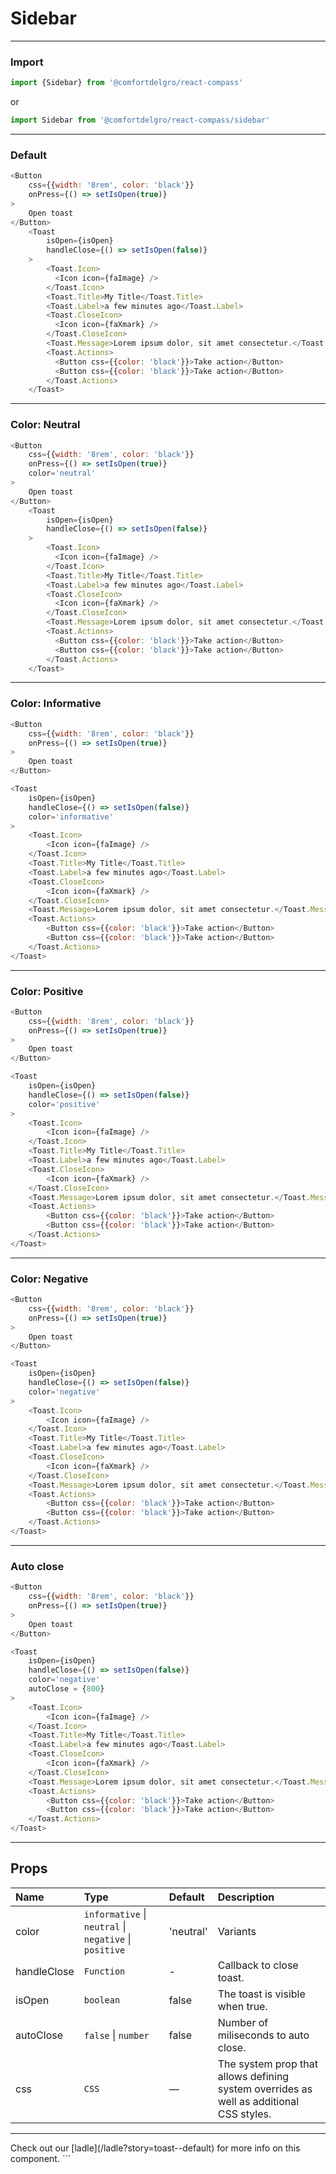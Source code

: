 
# Sidebar

---

### Import

```js
import {Sidebar} from '@comfortdelgro/react-compass'
```

or

```js
import Sidebar from '@comfortdelgro/react-compass/sidebar'
```

---

### Default

<Toast color='neutral' />

```js
<Button
    css={{width: '8rem', color: 'black'}}
    onPress={() => setIsOpen(true)}
>
    Open toast
</Button>
    <Toast
        isOpen={isOpen}
        handleClose={() => setIsOpen(false)}
    >
        <Toast.Icon>
          <Icon icon={faImage} />
        </Toast.Icon>
        <Toast.Title>My Title</Toast.Title>
        <Toast.Label>a few minutes ago</Toast.Label>
        <Toast.CloseIcon>
          <Icon icon={faXmark} />
        </Toast.CloseIcon>
        <Toast.Message>Lorem ipsum dolor, sit amet consectetur.</Toast.Message>
        <Toast.Actions>
          <Button css={{color: 'black'}}>Take action</Button>
          <Button css={{color: 'black'}}>Take action</Button>
        </Toast.Actions>
    </Toast>
```

---

### Color: Neutral

<Toast color='neutral' />

```js
<Button
    css={{width: '8rem', color: 'black'}}
    onPress={() => setIsOpen(true)}
    color='neutral'
>
    Open toast
</Button>
    <Toast
        isOpen={isOpen}
        handleClose={() => setIsOpen(false)}
    >
        <Toast.Icon>
          <Icon icon={faImage} />
        </Toast.Icon>
        <Toast.Title>My Title</Toast.Title>
        <Toast.Label>a few minutes ago</Toast.Label>
        <Toast.CloseIcon>
          <Icon icon={faXmark} />
        </Toast.CloseIcon>
        <Toast.Message>Lorem ipsum dolor, sit amet consectetur.</Toast.Message>
        <Toast.Actions>
          <Button css={{color: 'black'}}>Take action</Button>
          <Button css={{color: 'black'}}>Take action</Button>
        </Toast.Actions>
    </Toast>
```

---

### Color: Informative

<Toast color='informative' />

```js
<Button
    css={{width: '8rem', color: 'black'}}
    onPress={() => setIsOpen(true)}
>
    Open toast
</Button>

<Toast
    isOpen={isOpen}
    handleClose={() => setIsOpen(false)}
    color='informative'
>
    <Toast.Icon>
        <Icon icon={faImage} />
    </Toast.Icon>
    <Toast.Title>My Title</Toast.Title>
    <Toast.Label>a few minutes ago</Toast.Label>
    <Toast.CloseIcon>
        <Icon icon={faXmark} />
    </Toast.CloseIcon>
    <Toast.Message>Lorem ipsum dolor, sit amet consectetur.</Toast.Message>
    <Toast.Actions>
        <Button css={{color: 'black'}}>Take action</Button>
        <Button css={{color: 'black'}}>Take action</Button>
    </Toast.Actions>
</Toast>
```

---

### Color: Positive

<Toast color='positive' />

```js
<Button
    css={{width: '8rem', color: 'black'}}
    onPress={() => setIsOpen(true)}
>
    Open toast
</Button>

<Toast
    isOpen={isOpen}
    handleClose={() => setIsOpen(false)}
    color='positive'
>
    <Toast.Icon>
        <Icon icon={faImage} />
    </Toast.Icon>
    <Toast.Title>My Title</Toast.Title>
    <Toast.Label>a few minutes ago</Toast.Label>
    <Toast.CloseIcon>
        <Icon icon={faXmark} />
    </Toast.CloseIcon>
    <Toast.Message>Lorem ipsum dolor, sit amet consectetur.</Toast.Message>
    <Toast.Actions>
        <Button css={{color: 'black'}}>Take action</Button>
        <Button css={{color: 'black'}}>Take action</Button>
    </Toast.Actions>
</Toast>
```

---

### Color: Negative

<Toast color='negative' />

```js
<Button
    css={{width: '8rem', color: 'black'}}
    onPress={() => setIsOpen(true)}
>
    Open toast
</Button>

<Toast
    isOpen={isOpen}
    handleClose={() => setIsOpen(false)}
    color='negative'
>
    <Toast.Icon>
        <Icon icon={faImage} />
    </Toast.Icon>
    <Toast.Title>My Title</Toast.Title>
    <Toast.Label>a few minutes ago</Toast.Label>
    <Toast.CloseIcon>
        <Icon icon={faXmark} />
    </Toast.CloseIcon>
    <Toast.Message>Lorem ipsum dolor, sit amet consectetur.</Toast.Message>
    <Toast.Actions>
        <Button css={{color: 'black'}}>Take action</Button>
        <Button css={{color: 'black'}}>Take action</Button>
    </Toast.Actions>
</Toast>
```

---

### Auto close

<Toast autoClose={800} />

```js
<Button
    css={{width: '8rem', color: 'black'}}
    onPress={() => setIsOpen(true)}
>
    Open toast
</Button>

<Toast
    isOpen={isOpen}
    handleClose={() => setIsOpen(false)}
    color='negative'
    autoClose = {800}
>
    <Toast.Icon>
        <Icon icon={faImage} />
    </Toast.Icon>
    <Toast.Title>My Title</Toast.Title>
    <Toast.Label>a few minutes ago</Toast.Label>
    <Toast.CloseIcon>
        <Icon icon={faXmark} />
    </Toast.CloseIcon>
    <Toast.Message>Lorem ipsum dolor, sit amet consectetur.</Toast.Message>
    <Toast.Actions>
        <Button css={{color: 'black'}}>Take action</Button>
        <Button css={{color: 'black'}}>Take action</Button>
    </Toast.Actions>
</Toast>
```

---

## Props

| Name        | Type                                                   | Default   | Description                                                                             |
| :---------- | :----------------------------------------------------- | :-------- | :-------------------------------------------------------------------------------------- |
| color       | `informative` \| `neutral` \| `negative` \| `positive` | 'neutral' | Variants                                                                                |
| handleClose | `Function`                                             | -         | Callback to close toast.                                                                |
| isOpen      | `boolean`                                              | false     | The toast is visible when true.                                                         |
| autoClose   | `false` \| `number`                                    | false     | Number of miliseconds to auto close.                                                    |
| css         | `CSS`                                                  | —         | The system prop that allows defining system overrides as well as additional CSS styles. |

---

<Callout>
  Check out our [ladle](/ladle?story=toast--default) for more info on this
  component.
</Callout>
```
